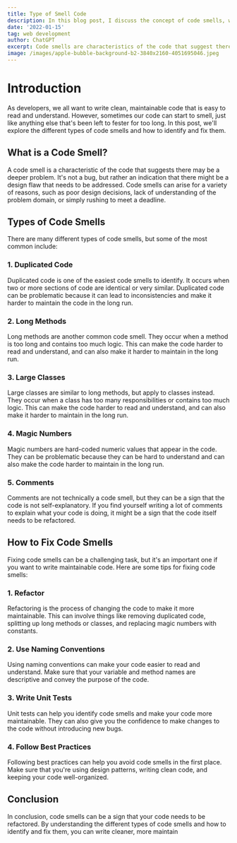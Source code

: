 ```yaml
---
title: Type of Smell Code
description: In this blog post, I discuss the concept of code smells, which are characteristics of code that suggest there may be a deeper problem.
date: '2022-01-15'
tag: web development
author: ChatGPT
excerpt: Code smells are characteristics of the code that suggest there may be a deeper problem. Some common types of code smells include duplicated code, long methods and classes, magic numbers, and excessive use of comments. To fix code smells, you can refactor the code, use descriptive naming conventions, write unit tests, and follow best practices for writing clean, maintainable code.
image: /images/apple-bubble-background-b2-3840x2160-4051695046.jpeg
---
```


# Introduction

As developers, we all want to write clean, maintainable code that is easy to read and understand. However, sometimes our code can start to smell, just like anything else that's been left to fester for too long. In this post, we'll explore the different types of code smells and how to identify and fix them.

## What is a Code Smell?

A code smell is a characteristic of the code that suggests there may be a deeper problem. It's not a bug, but rather an indication that there might be a design flaw that needs to be addressed. Code smells can arise for a variety of reasons, such as poor design decisions, lack of understanding of the problem domain, or simply rushing to meet a deadline.

## Types of Code Smells

There are many different types of code smells, but some of the most common include:

### 1. Duplicated Code

Duplicated code is one of the easiest code smells to identify. It occurs when two or more sections of code are identical or very similar. Duplicated code can be problematic because it can lead to inconsistencies and make it harder to maintain the code in the long run.

### 2. Long Methods

Long methods are another common code smell. They occur when a method is too long and contains too much logic. This can make the code harder to read and understand, and can also make it harder to maintain in the long run.

### 3. Large Classes

Large classes are similar to long methods, but apply to classes instead. They occur when a class has too many responsibilities or contains too much logic. This can make the code harder to read and understand, and can also make it harder to maintain in the long run.

### 4. Magic Numbers

Magic numbers are hard-coded numeric values that appear in the code. They can be problematic because they can be hard to understand and can also make the code harder to maintain in the long run.

### 5. Comments

Comments are not technically a code smell, but they can be a sign that the code is not self-explanatory. If you find yourself writing a lot of comments to explain what your code is doing, it might be a sign that the code itself needs to be refactored.

## How to Fix Code Smells

Fixing code smells can be a challenging task, but it's an important one if you want to write maintainable code. Here are some tips for fixing code smells:

### 1. Refactor

Refactoring is the process of changing the code to make it more maintainable. This can involve things like removing duplicated code, splitting up long methods or classes, and replacing magic numbers with constants.

### 2. Use Naming Conventions

Using naming conventions can make your code easier to read and understand. Make sure that your variable and method names are descriptive and convey the purpose of the code.

### 3. Write Unit Tests

Unit tests can help you identify code smells and make your code more maintainable. They can also give you the confidence to make changes to the code without introducing new bugs.

### 4. Follow Best Practices

Following best practices can help you avoid code smells in the first place. Make sure that you're using design patterns, writing clean code, and keeping your code well-organized.

## Conclusion

In conclusion, code smells can be a sign that your code needs to be refactored. By understanding the different types of code smells and how to identify and fix them, you can write cleaner, more maintain
